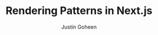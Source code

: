 ---
title: Rendering Patterns in Next.js
publishedAt: 2025-02-01
tag: nextjs
summary: a simple guide to CSR and SSR rendering patterns in Next.js
author: Justin Goheen
draft: true
---